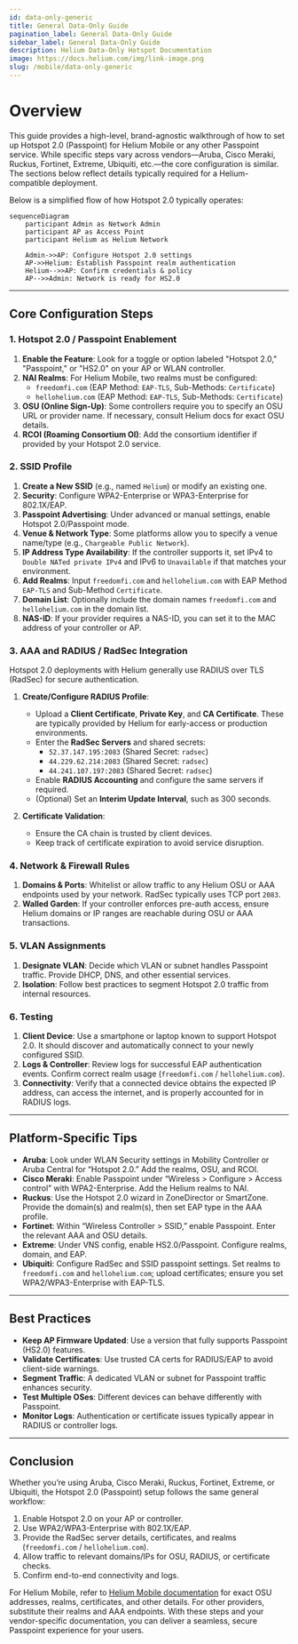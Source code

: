 ```yaml
---
id: data-only-generic
title: General Data-Only Guide
pagination_label: General Data-Only Guide
sidebar_label: General Data-Only Guide
description: Helium Data-Only Hotspot Documentation
image: https://docs.helium.com/img/link-image.png
slug: /mobile/data-only-generic
---
```


# Overview

This guide provides a high-level, brand-agnostic walkthrough of how to set up Hotspot 2.0
(Passpoint) for Helium Mobile or any other Passpoint service. While specific steps vary across
vendors—Aruba, Cisco Meraki, Ruckus, Fortinet, Extreme, Ubiquiti, etc.—the core configuration is
similar. The sections below reflect details typically required for a Helium-compatible deployment.

Below is a simplified flow of how Hotspot 2.0 typically operates:

```mermaid
sequenceDiagram
    participant Admin as Network Admin
    participant AP as Access Point
    participant Helium as Helium Network

    Admin->>AP: Configure Hotspot 2.0 settings
    AP->>Helium: Establish Passpoint realm authentication
    Helium-->>AP: Confirm credentials & policy
    AP-->>Admin: Network is ready for HS2.0
```

---

## Core Configuration Steps

### 1. Hotspot 2.0 / Passpoint Enablement

1. **Enable the Feature**: Look for a toggle or option labeled "Hotspot 2.0," "Passpoint," or
   "HS2.0" on your AP or WLAN controller.
2. **NAI Realms**: For Helium Mobile, two realms must be configured:
   - `freedomfi.com` (EAP Method: `EAP-TLS`, Sub-Methods: `Certificate`)
   - `hellohelium.com` (EAP Method: `EAP-TLS`, Sub-Methods: `Certificate`)
3. **OSU (Online Sign-Up)**: Some controllers require you to specify an OSU URL or provider name. If
   necessary, consult Helium docs for exact OSU details.
4. **RCOI (Roaming Consortium OI)**: Add the consortium identifier if provided by your Hotspot 2.0
   service.

### 2. SSID Profile

1. **Create a New SSID** (e.g., named `Helium`) or modify an existing one.
2. **Security**: Configure WPA2-Enterprise or WPA3-Enterprise for 802.1X/EAP.
3. **Passpoint Advertising**: Under advanced or manual settings, enable Hotspot 2.0/Passpoint mode.
4. **Venue & Network Type**: Some platforms allow you to specify a venue name/type (e.g.,
   `Chargeable Public Network`).
5. **IP Address Type Availability**: If the controller supports it, set IPv4 to
   `Double NATed private IPv4` and IPv6 to `Unavailable` if that matches your environment.
6. **Add Realms**: Input `freedomfi.com` and `hellohelium.com` with EAP Method `EAP-TLS` and
   Sub-Method `Certificate`.
7. **Domain List**: Optionally include the domain names `freedomfi.com` and `hellohelium.com` in the
   domain list.
8. **NAS-ID**: If your provider requires a NAS-ID, you can set it to the MAC address of your
   controller or AP.

### 3. AAA and RADIUS / RadSec Integration

Hotspot 2.0 deployments with Helium generally use RADIUS over TLS (RadSec) for secure
authentication.

1. **Create/Configure RADIUS Profile**:

   - Upload a **Client Certificate**, **Private Key**, and **CA Certificate**. These are typically
     provided by Helium for early-access or production environments.
   - Enter the **RadSec Servers** and shared secrets:
     - `52.37.147.195:2083` (Shared Secret: `radsec`)
     - `44.229.62.214:2083` (Shared Secret: `radsec`)
     - `44.241.107.197:2083` (Shared Secret: `radsec`)
   - Enable **RADIUS Accounting** and configure the same servers if required.
   - (Optional) Set an **Interim Update Interval**, such as 300 seconds.

2. **Certificate Validation**:
   - Ensure the CA chain is trusted by client devices.
   - Keep track of certificate expiration to avoid service disruption.

### 4. Network & Firewall Rules

1. **Domains & Ports**: Whitelist or allow traffic to any Helium OSU or AAA endpoints used by your
   network. RadSec typically uses TCP port `2083`.
2. **Walled Garden**: If your controller enforces pre-auth access, ensure Helium domains or IP
   ranges are reachable during OSU or AAA transactions.

### 5. VLAN Assignments

1. **Designate VLAN**: Decide which VLAN or subnet handles Passpoint traffic. Provide DHCP, DNS, and
   other essential services.
2. **Isolation**: Follow best practices to segment Hotspot 2.0 traffic from internal resources.

### 6. Testing

1. **Client Device**: Use a smartphone or laptop known to support Hotspot 2.0. It should discover
   and automatically connect to your newly configured SSID.
2. **Logs & Controller**: Review logs for successful EAP authentication events. Confirm correct
   realm usage (`freedomfi.com` / `hellohelium.com`).
3. **Connectivity**: Verify that a connected device obtains the expected IP address, can access the
   internet, and is properly accounted for in RADIUS logs.

---

## Platform-Specific Tips

- **Aruba**: Look under WLAN Security settings in Mobility Controller or Aruba Central for “Hotspot
  2.0.” Add the realms, OSU, and RCOI.
- **Cisco Meraki**: Enable Passpoint under “Wireless > Configure > Access control” with
  WPA2-Enterprise. Add the Helium realms to NAI.
- **Ruckus**: Use the Hotspot 2.0 wizard in ZoneDirector or SmartZone. Provide the domain(s) and
  realm(s), then set EAP type in the AAA profile.
- **Fortinet**: Within “Wireless Controller > SSID,” enable Passpoint. Enter the relevant AAA and
  OSU details.
- **Extreme**: Under VNS config, enable HS2.0/Passpoint. Configure realms, domain, and EAP.
- **Ubiquiti**: Configure RadSec and SSID passpoint settings. Set realms to `freedomfi.com` and
  `hellohelium.com`; upload certificates; ensure you set WPA2/WPA3-Enterprise with EAP-TLS.

---

## Best Practices

- **Keep AP Firmware Updated**: Use a version that fully supports Passpoint (HS2.0) features.
- **Validate Certificates**: Use trusted CA certs for RADIUS/EAP to avoid client-side warnings.
- **Segment Traffic**: A dedicated VLAN or subnet for Passpoint traffic enhances security.
- **Test Multiple OSes**: Different devices can behave differently with Passpoint.
- **Monitor Logs**: Authentication or certificate issues typically appear in RADIUS or controller
  logs.

---

## Conclusion

Whether you’re using Aruba, Cisco Meraki, Ruckus, Fortinet, Extreme, or Ubiquiti, the Hotspot 2.0
(Passpoint) setup follows the same general workflow:

1. Enable Hotspot 2.0 on your AP or controller.
2. Use WPA2/WPA3-Enterprise with 802.1X/EAP.
3. Provide the RadSec server details, certificates, and realms (`freedomfi.com` /
   `hellohelium.com`).
4. Allow traffic to relevant domains/IPs for OSU, RADIUS, or certificate checks.
5. Confirm end-to-end connectivity and logs.

For Helium Mobile, refer to [Helium Mobile documentation](https://docs.helium.com/mobile) for exact
OSU addresses, realms, certificates, and other details. For other providers, substitute their realms
and AAA endpoints. With these steps and your vendor-specific documentation, you can deliver a
seamless, secure Passpoint experience for your users.

